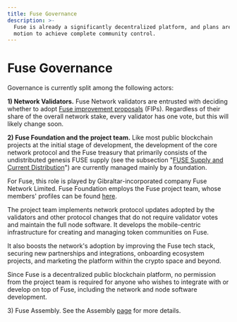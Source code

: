 ```yaml
---
title: Fuse Governance
description: >-
  Fuse is already a significantly decentralized platform, and plans are in
  motion to achieve complete community control.
---
```


# Fuse Governance

Governance is currently split among the following actors:

**1) Network Validators.** Fuse Network validators are entrusted with deciding whether to adopt [Fuse improvement proposals](./fips.mdx) (FIPs).  Regardless of their share of the overall network stake, every validator has one vote, but this will likely change soon.

**2) Fuse Foundation and the project team.** Like most public blockchain projects at the initial stage of development, the development of the core network protocol and the Fuse treasury that primarily consists of the undistributed genesis FUSE supply (see the subsection "[FUSE Supply and Current Distribution](https://docs.fuse.io/general/fuse-token/fuse-supply-and-current-distribution)") are currently managed mainly by a foundation. 

For Fuse, this role is played by Gibraltar-incorporated company Fuse Network Limited. Fuse Foundation employs the Fuse project team, whose members' profiles can be found [here](https://fuse.io/about).

The project team implements network protocol updates adopted by the validators and other protocol changes that do not require validator votes and maintain the full node software. It develops the mobile-centric infrastructure for creating and managing token communities on Fuse. 

It also boosts the network's adoption by improving the Fuse tech stack, securing new partnerships and integrations, onboarding ecosystem projects, and marketing the platform within the crypto space and beyond.

Since Fuse is a decentralized public blockchain platform, no permission from the project team is required for anyone who wishes to integrate with or develop on top of Fuse, including the network and node software development.

3\) Fuse Assembly. See the Assembly [page](https://docs.fuse.io/general/fuse-governance/fuse-assembly) for more details.   
